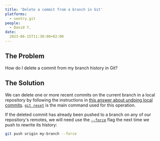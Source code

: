 ```yaml
---
title: 'Delete a commit from a branch in Git'
platforms: 
  - sentry.git
people: 
  - David Y.
date: 
  2023-06-15T11:30:00+02:00
---
```


## The Problem

How do I delete a commit from my branch history in Git?

## The Solution

We can delete one or more recent commits on the current branch in a local repository by following the instructions in [this answer about undoing local commits](https://sentry.io/answers/undo-the-most-recent-local-git-commits). [`git reset`](https://git-scm.com/docs/git-reset) is the main command used for this operation.

If the deleted commit has already been pushed to a branch on any of our repository's remotes, we will need use the [`--force`](https://git-scm.com/docs/git-push#Documentation/git-push.txt---force) flag the next time we push to rewrite its history:

```bash
git push origin my-branch --force
```
